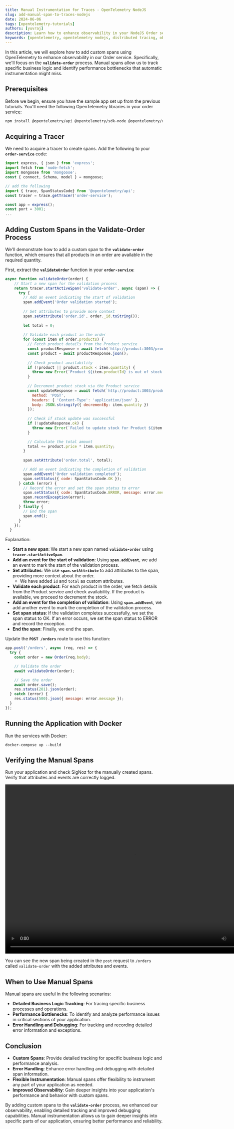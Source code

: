 ---
title: Manual Instrumentation for Traces - OpenTelemetry NodeJS
slug: add-manual-span-to-traces-nodejs
date: 2024-06-06
tags: [opentelemetry-tutorials]
authors: [yuvraj]
description: Learn how to enhance observability in your NodeJS Order service by adding custom spans with OpenTelemetry. This guide focuses on the validate-order process, allowing you to track specific business logic and identify performance bottlenecks that automatic instrumentation might miss
keywords: [opentelemetry, opentelemetry nodejs, distributed tracing, observability, nodejs application monitoring, nodejs instrumentation, signoz]
---

<head>
  <link rel="canonical" href="https://signoz.io/opentelemetry/add-manual-span-to-traces-nodejs/"/>
</head>

In this article, we will explore how to add custom spans using OpenTelemetry to enhance observability in our Order service. Specifically, we'll focus on the **`validate-order`** process. Manual spans allow us to track specific business logic and identify performance bottlenecks that automatic instrumentation might miss.

## Prerequisites

Before we begin, ensure you have the sample app set up from the previous tutorials. You'll need the following OpenTelemetry libraries in your order service:

```bash
npm install @opentelemetry/api @opentelemetry/sdk-node @opentelemetry/resources @opentelemetry/semantic-conventions
```

## Acquiring a Tracer

We need to acquire a tracer to create spans. Add the following to your **`order-service`** code:

```jsx
import express, { json } from 'express';
import fetch from 'node-fetch';
import mongoose from 'mongoose';
const { connect, Schema, model } = mongoose;

// add the following
import { trace, SpanStatusCode} from '@opentelemetry/api';
const tracer = trace.getTracer('order-service');

const app = express();
const port = 3001;
...
```

## Adding Custom Spans in the Validate-Order Process

We'll demonstrate how to add a custom span to the **`validate-order`** function, which ensures that all products in an order are available in the required quantity.

First, extract the **`validateOrder`** function in your **`order-service`**:

```jsx
async function validateOrder(order) {
    // Start a new span for the validation process
    return tracer.startActiveSpan('validate-order', async (span) => {
      try {
        // Add an event indicating the start of validation
        span.addEvent('Order validation started');
  
        // Set attributes to provide more context
        span.setAttribute('order.id', order._id.toString());
        
        let total = 0;
  
        // Validate each product in the order
        for (const item of order.products) {
          // Fetch product details from the Product service
          const productResponse = await fetch(`http://product:3003/products/${item.productId}`);
          const product = await productResponse.json();
  
          // Check product availability
          if (!product || product.stock < item.quantity) {
            throw new Error(`Product ${item.productId} is out of stock or does not exist.`);
          }
  
          // Decrement product stock via the Product service
          const updateResponse = await fetch(`http://product:3003/products/${item.productId}/decrement-stock`, {
            method: 'POST',
            headers: { 'Content-Type': 'application/json' },
            body: JSON.stringify({ decrementBy: item.quantity })
          });
  
          // Check if stock update was successful
          if (!updateResponse.ok) {
            throw new Error(`Failed to update stock for Product ${item.productId}.`);
          }

          // Calculate the total amount
          total += product.price * item.quantity;
        }
  
        span.setAttribute('order.total', total);

        // Add an event indicating the completion of validation
        span.addEvent('Order validation completed');
        span.setStatus({ code: SpanStatusCode.OK });
      } catch (error) {
        // Record the error and set the span status to error
        span.setStatus({ code: SpanStatusCode.ERROR, message: error.message });
        span.recordException(error);
        throw error;
      } finally {
        // End the span
        span.end();
      }
    });
  }
```

Explanation:

- **Start a new span**: We start a new span named **`validate-order`** using **`tracer.startActiveSpan`**.
- **Add an event for the start of validation**: Using **`span.addEvent`**, we add an event to mark the start of the validation process.
- **Set attributes**: We use **`span.setAttribute`** to add attributes to the span, providing more context about the order.
    - We have added `id` and `total` as custom attributes.
- **Validate each product**: For each product in the order, we fetch details from the Product service and check availability. If the product is available, we proceed to decrement the stock.
- **Add an event for the completion of validation**: Using **`span.addEvent`**, we add another event to mark the completion of the validation process.
- **Set span status**: If the validation completes successfully, we set the span status to OK. If an error occurs, we set the span status to ERROR and record the exception.
- **End the span**: Finally, we end the span.

Update the **`POST /orders`** route to use this function:

```jsx
app.post('/orders', async (req, res) => {
  try {
    const order = new Order(req.body);

    // Validate the order
    await validateOrder(order);

    // Save the order
    await order.save();
    res.status(201).json(order);
  } catch (error) {
    res.status(500).json({ message: error.message });
  }
});
```

## Running the Application with Docker

Run the services with Docker:

```docker
docker-compose up --build
```

## Verifying the Manual Spans

Run your application and check SigNoz for the manually created spans. Verify that attributes and events are correctly logged.



<video width="820" height="540" controls>
  <source src="/img/blog/2024/06/add-manual-span-to-traces-nodejs-pic.mov" type="video/mp4"/>
  Your browser does not support the video tag.
</video>

You can see the new span being created in the `post` request to `/orders` called `validate-order` with the added attributes and events.

## **When to Use Manual Spans**

Manual spans are useful in the following scenarios:

- **Detailed Business Logic Tracking**: For tracing specific business processes and operations.
- **Performance Bottlenecks**: To identify and analyze performance issues in critical sections of your application.
- **Error Handling and Debugging**: For tracking and recording detailed error information and exceptions.

## **Conclusion**

- **Custom Spans**: Provide detailed tracking for specific business logic and performance analysis.
- **Error Handling**: Enhance error handling and debugging with detailed span information.
- **Flexible Instrumentation**: Manual spans offer flexibility to instrument any part of your application as needed.
- **Improved Observability**: Gain deeper insights into your application's performance and behavior with custom spans.

By adding custom spans to the **`validate-order`** process, we enhanced our observability, enabling detailed tracking and improved debugging capabilities. Manual instrumentation allows us to gain deeper insights into specific parts of our application, ensuring better performance and reliability.